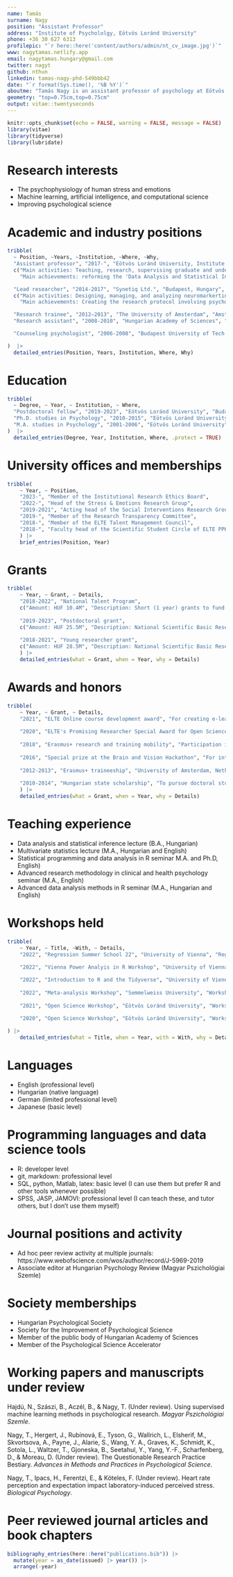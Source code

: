 ```yaml
---
name: Tamás
surname: Nagy
position: "Assistant Professor"
address: "Institute of Psychololgy, Eötvös Loránd University"
phone: +36 30 627 6313
profilepic: "`r here::here('content/authors/admin/nt_cv_image.jpg')`"
www: nagytamas.netlify.app
email: nagytamas.hungary@gmail.com
twitter: nagyt
github: nthun
linkedin: tamas-nagy-phd-549bbb42
date: "`r format(Sys.time(), '%B %Y')`"
aboutme: "Tamás Nagy is an assistant professor of psychology at Eötvös Loránd University, Budapest. He has been teaching advanced research methodology, data analysis and statistical inference, and R programming for psychology students. He leads the ELTE Stress and Emotions Lab, which uses experimental methods and psychophysiology to uncover how we perceive physiological arousal, and how it affects our emotions, cognition, and behavior."
geometry: "top=0.75cm,top=0.75cm"
output: vitae::twentyseconds
---
```


```r
knitr::opts_chunk$set(echo = FALSE, warning = FALSE, message = FALSE)
library(vitae)  
library(tidyverse)
library(lubridate)
```

# Research interests

- The psychophysiology of human stress and emotions
- Machine learning, artificial intelligence, and computational science
- Improving psychological science

# Academic and industry positions

```r
tribble(
  ~ Position, ~Years, ~Institution, ~Where, ~Why, 
  "Assistant professor", "2017-", "Eötvös Loránd University, Institute of Psych.", "Budapest, Hungary", 
  c("Main activities: Teaching, research, supervising graduate and undergraduate students, leading Ph.D. projects, overseeing the faculty’s talent management program, managing grants, leading the Stress & Emotions Lab", 
    "Main achievements: reforming the 'Data Analysis and Statistical Inference' course for psychology undergraduates, establishing the R programming training for graduate students, creating a free online course for high school students called 'The Science of Psychology', winning and managing two research grants and four talent management grants, successfully increasing the number of students in the talent management program, open science"),

  "Lead researcher", "2014-2017", "Synetiq Ltd.", "Budapest, Hungary", 
  c("Main activities: Designing, managing, and analyzing neuromarkerting research projects at a startup company", 
    "Main achievements: Creating the research protocol involving psychophysiological methods and surveys. Leading successful research projects for large media and retail companies including HBO, AXN, RTL, BBC, The Dutch National TV, Lidl, Tesco, etc. Managed a research team to conduct media studies."), 

  "Research trainee", "2012–2013", "The University of Amsterdam", "Amsterdam, The Netherlands", "Main activities: Writing a manuscript on the effect of the acute stress response on alpha-amylase and cardiovascular indicators. PI: Dr. Jos Bosch", 
  "Research assistant", "2008-2010", "Hungarian Academy of Sciences", "Budapest, Hungary", "Main activities: Analyzing and planning of quantitative studies, preparing manuscripts in the Comparative Cross-cultural Psychology Lab", 

  "Counseling psychologist", "2006-2008", "Budapest University of Tech. and Econ.", "Budapest, Hungary", "Main activities: Psychological counseling for students, conducting psychological measurements"

)  |> 
  detailed_entries(Position, Years, Institution, Where, Why)
```


# Education

```r
tribble(
  ~ Degree, ~ Year, ~ Institution, ~ Where,
  "Postdoctoral fellow", "2019-2023", "Eötvös Loránd University", "Budapest, Hungary",
  "Ph.D. studies in Psychology", "2010-2015", "Eötvös Loránd University", "Budapest, Hungary",
  "M.A. studies in Psychology", "2001-2006", "Eötvös Loránd University", "Budapest, Hungary"
)  |> 
  detailed_entries(Degree, Year, Institution, Where, .protect = TRUE)
```

# University offices and memberships



```r
tribble(
    ~ Year, ~ Position, 
    "2023-", "Member of the Institutional Research Ethics Board",
    "2022-", "Head of the Stress & Emotions Research Group",
    "2019-2021", "Acting head of the Social Interventions Research Group",
    "2019-", "Member of the Research Transparency Committee",
    "2018-", "Member of the ELTE Talent Management Council",
    "2018-", "Faculty head of the Scientific Student Circle of ELTE PPK"
    ) |> 
    brief_entries(Position, Year)
```


# Grants


```r
tribble(
    ~ Year, ~ Grant, ~ Details,
    "2018-2022", "National Talent Program", 
    c("Amount: HUF 10.4M", "Description: Short (1 year) grants to fund the faculty talent management program"),
    
    "2019-2023", "Postdoctoral grant", 
    c("Amount: HUF 25.5M", "Description: National Scientific Basic Research Programs - Research grant to study the role of emotional arousal in media-induced stress recovery"),
    
    "2018-2021", "Young researcher grant", 
    c("Amount: HUF 28.5M", "Description: National Scientific Basic Research Programs - Research grant to study the effects of intelligence mindset and mindfulness meditation on performance")
    ) |> 
    detailed_entries(what = Grant, when = Year, why = Details)

```

# Awards and honors


```r
tribble(
    ~ Year, ~ Grant, ~ Details,
    "2021", "ELTE Online course development award", "For creating e-learning material for 'Data analysis and Statistical Inference' course.",
    
    "2020", "ELTE's Promising Researcher Special Award for Open Science", "For outstanding achievements in the field of open science",
    
    "2018", "Erasmus+ research and training mobility", "Participation in a Bayesian statistics workshop in Amsterdam",
    
    "2016", "Special prize at the Brain and Vision Hackathon", "For integrating EEG systems into mobile, PC, and web applications",
    
    "2012-2013", "Erasmus+ traineeship", "University of Amsterdam, Netherlands",
    
    "2010-2014", "Hungarian state scholarship", "To pursue doctoral studies at ELTE"
    ) |> 
    detailed_entries(what = Grant, when = Year, why = Details)
```

# Teaching experience 

- Data analysis and statistical inference lecture (B.A., Hungarian)
- Multivariate statistics lecture (M.A., Hungarian and English)
- Statistical programming and data analysis in R seminar M.A. and Ph.D, English)
- Advanced research methodology in clinical and health psychology seminar (M.A., English)
- Advanced data analysis methods in R seminar (M.A., Hungarian and English)

# Workshops held
```r

tribble(
    ~ Year, ~ Title, ~With, ~ Details,
    "2022", "Regression Summer School 22", "University of Vienna", "Regression summer course jointly held of the students of ELTE and University of Vienna, https://osf.io/em5k4/",
    
    "2022", "Vienna Power Analyis in R Workshop", "University of Vienna", "Workshop about simulation based power analysis in R, https://osf.io/2tp3y/",

    "2022", "Introduction to R and the Tidyverse", "University of Vienna", "Two day introduction to R, https://osf.io/mx3vw/",
    
    "2022", "Meta-analysis Workshop", "Semmelweiss University", "Workshop about the theory and practice of meta-analysis (Hungarian), https://osf.io/ug8cz/",
    
    "2021", "Open Science Workshop", "Eötvös Loránd University", "Workshop about open science practices (Hungarian), https://osf.io/fz3pb/",
    
    "2020", "Open Science Workshop", "Eötvös Loránd University", "Workshop about open science practices (Hungarian), https://osf.io/swntk/",

) |> 
    detailed_entries(what = Title, when = Year, with = With, why = Details)
```

# Languages  

- English (professional level)
- Hungarian (native language)
- German (limited professional level)
- Japanese (basic level)

# Programming languages and data science tools  

- R: developer level
- git, markdown: professional level
- SQL, python, Matlab, latex: basic level (I can use them but prefer R and other tools whenever possible)
- SPSS, JASP, JAMOVI: professional level (I can teach these, and tutor others, but I don't use them myself)

# Journal positions and activity  

- Ad hoc peer review activity at multiple journals: https://www.webofscience.com/wos/author/record/J-5969-2019
- Associate editor at Hungarian Psychology Review (Magyar Pszichológiai Szemle) 

# Society memberships

- Hungarian Psychological Society
- Society for the Improvement of Psychological Science
- Member of the public body of Hungarian Academy of Sciences
- Member of the Psychological Science Accelerator

# Working papers and manuscripts under review

Hajdú, N., Szászi, B., Aczél, B., & Nagy, T. (Under review). Using supervised machine learning methods in psychological research. _Magyar Pszichológiai Szemle_. 

Nagy, T., Hergert, J., Rubínová, E., Tyson, G., Wallrich, L., Elsherif, M., Skvortsova, A., Payne, J., Alarie, S., Wang, Y. A., Graves, K., Schmidt, K., Sotola, L., Waltzer, T., Gjoneska, B., Seetahul, Y., Yang, Y.-F., Scharfenberg, D., & Moreau, D. (Under review). The Questionable Research Practice Bestiary. _Advances in Methods and Practices in Psychological Science_. 

Nagy, T., Ipacs, H., Ferentzi, E., & Köteles, F. (Under review). Heart rate perception and expectation impact laboratory-induced perceived stress. _Biological Psychology_.


# Peer reviewed journal articles and book chapters

```r

bibliography_entries(here::here("publications.bib")) |> 
  mutate(year = as_date(issued) |> year()) |>
  arrange(-year)
```
